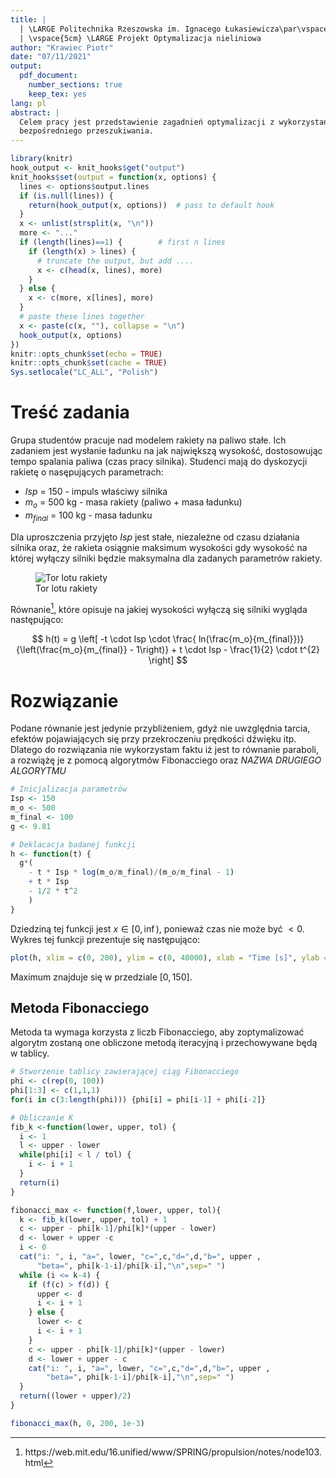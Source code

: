 ```yaml
---
title: |
  | \LARGE Politechnika Rzeszowska im. Ignacego Łukasiewicza\par\vspace{0.3cm}\par Wydział Matematyki i Fizyki Stosowanej\par\vspace{0.2cm}\par
  | \vspace{5cm} \LARGE Projekt Optymalizacja nieliniowa
author: "Krawiec Piotr"
date: "07/11/2021"
output:
  pdf_document:
    number_sections: true
    keep_tex: yes
lang: pl
abstract: |
  Celem pracy jest przedstawienie zagadnień optymalizacji z wykorzystaniem metod
  bezpośredniego przeszukiwania.
---
```


```{=tex}
\vspace{8cm}
{\raggedleft
\vfill{
  \large Piotr Krawiec L1 \vspace{0.2cm} \\
  \large Semestr: 2021/2022 \vspace{0.2cm} \\
  \large Kierunek: III/FS0-DI \vspace{0.2cm} \\
  \large Numer indeksu: 164165 \vspace{0.2cm} \\
}\par}
\newpage
\tableofcontents
\newpage
```

```r
library(knitr)
hook_output <- knit_hooks$get("output")
knit_hooks$set(output = function(x, options) {
  lines <- options$output.lines
  if (is.null(lines)) {
    return(hook_output(x, options))  # pass to default hook
  }
  x <- unlist(strsplit(x, "\n"))
  more <- "..."
  if (length(lines)==1) {        # first n lines
    if (length(x) > lines) {
      # truncate the output, but add ....
      x <- c(head(x, lines), more)
    }
  } else {
    x <- c(more, x[lines], more)
  }                                                         
  # paste these lines together                              
  x <- paste(c(x, ""), collapse = "\n")                     
  hook_output(x, options)                                   
})                                                          
knitr::opts_chunk$set(echo = TRUE)                          
knitr::opts_chunk$set(cache = TRUE)                         
Sys.setlocale("LC_ALL", "Polish")
```

# Treść zadania
Grupa studentów pracuje nad modelem rakiety na paliwo stałe. Ich zadaniem jest 
wysłanie ładunku na jak największą wysokość, dostosowując tempo spalania paliwa 
(czas pracy silnika). Studenci mają do dyskozycji rakietę
o nasępujących parametrach:

- $Isp$ = 150 - impuls właściwy silnika
- $m_o$ = 500 kg - masa rakiety (paliwo + masa ładunku)
- $m_{final}$ = 100 kg - masa ładunku

Dla uproszczenia przyjęto $Isp$ jest stałe, niezależne od czasu działania silnika 
oraz, że rakieta osiągnie maksimum wysokości gdy wysokość na której wyłączy silniki 
będzie maksymalna dla zadanych parametrów rakiety.

![Tor lotu rakiety](Projekt_1_tor.png)

Równanie^[https://web.mit.edu/16.unified/www/SPRING/propulsion/notes/node103.html], 
które opisuje na jakiej wysokości wyłączą się silniki wygląda następująco:

$$
h(t) =  g \left[ -t \cdot Isp \cdot 
  \frac{
    ln(\frac{m_o}{m_{final}})}
    {\left(\frac{m_o}{m_{final}}  - 1\right)}
  + t \cdot Isp - \frac{1}{2} \cdot t^{2}
  \right]
$$

# Rozwiązanie

Podane równanie jest jedynie przybliżeniem, gdyż nie uwzględnia tarcia, efektów 
pojawiających się przy przekroczeniu prędkości dźwięku itp. Dlatego do rozwiązania
nie wykorzystam faktu iż jest to równanie paraboli, a rozwiążę je z pomocą 
algorytmów Fibonacciego oraz *NAZWA DRUGIEGO ALGORYTMU*

```r
# Inicjalizacja parametrów
Isp <- 150
m_o <- 500
m_final <- 100
g <- 9.81

# Deklacacja badanej funkcji
h <- function(t) {
  g*(
    - t * Isp * log(m_o/m_final)/(m_o/m_final - 1)
    + t * Isp
    - 1/2 * t^2
    )
}
```

Dziedziną tej funkcji jest $x \in \left[0, \inf\right)$, ponieważ czas nie może 
być $< 0$. Wykres tej funkcji prezentuje się następująco:

```r
plot(h, xlim = c(0, 200), ylim = c(0, 40000), xlab = "Time [s]", ylab = "Height [m]")
```

Maximum znajduje się w przedziale $\left[0, 150\right]$.

## Metoda Fibonacciego

Metoda ta wymaga korzysta z liczb Fibonacciego, aby zoptymalizować algorytm 
zostaną one obliczone metodą iteracyjną i przechowywane będą w tablicy.

```r
# Stworzenie tablicy zawierającej ciąg Fibonacciego
phi <- c(rep(0, 100))
phi[1:3] <- c(1,1,1)
for(i in c(3:length(phi))) {phi[i] = phi[i-1] + phi[i-2]}

# Obliczanie K
fib_k <-function(lower, upper, tol) {
  i <- 1
  l <- upper - lower
  while(phi[i] < l / tol) {
    i <- i + 1
  }
  return(i)
}

fibonacci_max <- function(f,lower, upper, tol){
  k <- fib_k(lower, upper, tol) + 1
  c <- upper - phi[k-1]/phi[k]*(upper - lower)
  d <- lower + upper -c
  i <- 0
  cat("i: ", i, "a=", lower, "c=",c,"d=",d,"b=", upper , 
      "beta=", phi[k-1-i]/phi[k-i],"\n",sep=" ")
  while (i <= k-4) {
    if (f(c) > f(d)) {
      upper <- d
      i <- i + 1
    } else {
      lower <- c
      i <- i + 1
    }
    c <- upper - phi[k-1]/phi[k]*(upper - lower)
    d <- lower + upper - c
    cat("i: ", i, "a=", lower, "c=",c,"d=",d,"b=", upper , 
        "beta=", phi[k-1-i]/phi[k-i],"\n",sep=" ")
  }
  return((lower + upper)/2)
}

```

```r
fibonacci_max(h, 0, 200, 1e-3)
```
